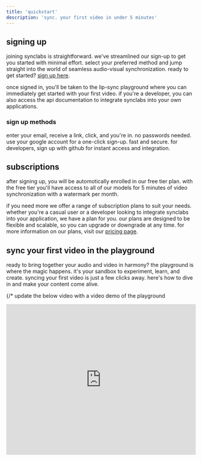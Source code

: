 ```yaml
---
title: 'quickstart'
description: 'sync. your first video in under 5 minutes'
---
```


## signing up

joining synclabs is straightforward. we've streamlined our sign-up to get you started with minimal effort. select your preferred method and jump straight into the world of seamless audio-visual synchronization. ready to get started? [sign up here](https://app.synclabs.so/signup).

once signed in, you'll be taken to the lip-sync playground where you can immediately get started with your first video. if you're a developer, you can also access the api documentation to integrate synclabs into your own applications.

### sign up methods

<AccordionGroup>
  <Accordion icon="wand-magic-sparkles" title="magic link">
    enter your email, receive a link, click, and you're in. no passwords needed.
  </Accordion>
  <Accordion icon="google" title="sign-up with google">
    use your google account for a one-click sign-up. fast and secure.
  </Accordion>
  <Accordion icon="github" title="sign-up with github">
    for developers, sign up with github for instant access and integration.
  </Accordion>
</AccordionGroup>

## subscriptions

after signing up, you will be automotically enrolled in our free tier plan. with the free tier you'll have access to all of our models for 5 minutes of video synchronization with a watermark per month.

if you need more we offer a range of subscription plans to suit your needs. whether you're a casual user or a developer looking to integrate synclabs into your application, we have a plan for you. our plans are designed to be flexible and scalable, so you can upgrade or downgrade at any time. for more information on our plans, visit our [pricing page]( ).

## sync your first video in the playground

ready to bring together your audio and video in harmony? the playground is where the magic happens. it's your sandbox to experiment, learn, and create. syncing your first video is just a few clicks away. here's how to dive in and make your content come alive.

{/* update the below video with a video demo of the playground
<Frame caption="how to sync a video using the playground">
  <iframe 
    width="100%" 
    height="400" 
    src="https://www.youtube.com/embed/-5ftITKBapY?si=fSO-i7llw90fBPet" 
    title="YouTube video player" 
    frameborder="0" 
    allow="accelerometer; autoplay; clipboard-write; encrypted-media; gyroscope; picture-in-picture; web-share" 
    allowfullscreen
  />
</Frame> */}

### media input methods

<AccordionGroup>
  <Accordion icon="cloud-arrow-up" title="upload">
    <Steps>
      <Step title="choose your files">
        click the upload area to select your video and audio files from your computer or simply drag and drop them in.

        you must provide **both a video and audio file**. the video file should be in `mp4` format and the audio file can be in either an `mp3` or `wav` format.
      </Step>
      <Step title="select the model and submit">
        with your video and audio sources ready, it's time to pick a model. select the model that best fits your needs from our growing library.

        click submit to start the syncing process! 🚀 stay tuned as we're continually expanding our model offerings. learn more about our available models [here](/models).
      </Step>
    </Steps>
  </Accordion>
  <Accordion icon="youtube" title="youtube">
    <Steps>
      <Step title="enter youtube url">
        paste the YouTube URL into the input field for your video or audio source. this URL can point to any YouTube video that you wish to use as either your video or audio input.
        
        after submitting the URL, a popup will appear, prompting you to select whether you want to use the YouTube video for your video source or audio source.
      </Step>
      <Step title="choose video or audio">
        in the popup, choose whether the YouTube URL is for the video or audio part of your sync. this flexibility allows you to mix and match YouTube content with your own, enabling a vast range of creative possibilities.

        remember, you need to provide **both video and audio sources** to proceed with the sync. If you're using YouTube for one source, you can upload the other source using any of the provided methods.
      </Step>
      <Step title="select the model and submit">
        With your video and audio sources ready, it's time to pick a model. select the model that best fits your needs from our growing library and click submit to start the syncing process! 🚀
        
        stay tuned as we're continually expanding our model offerings. Learn more about our available models [here](/models).
      </Step>
    </Steps>
  </Accordion>
  <Accordion icon="cloud" title="other url">
    <Steps>
      <Step title="enter source url">
        input the URL from your cloud hosting provider into the provided field. this URL can point to any publicly accessible video or audio file you wish to use for syncing.
        
        our system will automatically recognizes the file type based on the file name and extension.

        you must provide **both a video and audio file** to proceed with the sync. the video file should be in `mp4` format and the audio file can be in either an `mp3` or `wav` format.
      </Step>
      <Step title="select the model and submit">
        with your video and audio sources set, choose the best model for your project from our extensive library. 

        hit submit to initiate the sync! 🚀 Our model library is continuously growing, offering you more options and capabilities. Discover more about our models [here](/models).
      </Step>
    </Steps>
  </Accordion>
</AccordionGroup>

## sync your first video using the api

take control with our api and sync your audio and video programmatically. the api empowers you to automate your syncs and integrate seamlessly with your own systems. follow these steps to create your first lip-sync job using the api.

### get your api key

before you start integrating our api into your workflow, you'll need an api key. this key is the passcode that authenticates your requests and links them to your account. after signing up a new api key is automatically generated for you and can be accessed from the [keys page of the web app](https://app.synclabs.so/keys).

you can also create new api keys and manage existing ones at any time from the same [page](https://app.synclabs.so/keys).

<AccordionGroup>
  <Accordion icon="page" title="access the keys page in the web app">
    from the [web app](https://app.synclabs.so), you can view, create, and manage your api keys by navigating to the keys page. [here](https://app.synclabs.so/keys)
    <Steps>
      <Step title="open the profile drop down menu">
        <Frame>
          <img src="/images/get-your-api-key/open-profile-drop-down.png" alt="open profile drop down" />
        </Frame>
      </Step>
      <Step title="click on api keys">
        <Frame>
          <img src="/images/get-your-api-key/open-api-keys.png" alt="open api keys page" />
        </Frame>
      </Step>
    </Steps>
  </Accordion>
  <Accordion icon="key" title="create a new key">
    you can create a new API key at any time by clicking the `Create Key +` button.
    <Frame>
      <img src="/images/get-your-api-key/create-api-key.png" alt="create api key" />
    </Frame>
  </Accordion>
  <Accordion icon="key" title="revoke an existing key">
    you can revoke an API key at any time by clicking on the `Revoke` button next to the API Key you want to revoke.
    <Warning>this will immediately revoke the API key and any requests using that API key will fail.</Warning>
    <Steps>
      <Step title="step 1">
        <Frame>
          <img src="/images/get-your-api-key/revoke-api-key-step1.png" alt="revoke api key step 1" />
        </Frame>
      </Step>
      <Step title="step 2">
        <Frame>
          <img src="/images/get-your-api-key/revoke-api-key-step2.png" alt="revoke api key step 2" />
        </Frame>
      </Step>
    </Steps>
  </Accordion>
</AccordionGroup>

 now that you have your api key, you're ready to start syncing your audio and video programmatically. follow the steps below to create your first lip-sync job using the api.

 ### create your first job with the api

 the easiest way to start testing out the api is with the [API reference](/api-reference).

 watch the video and follow the steps below to get started with the api.

{/* <Frame caption="how to sync a video using the api via the api reference">
  <iframe 
    width="100%" 
    height="400" 
    src="https://www.youtube.com/embed/link-to-api-demo-video?si=api-demo-video" 
    title="API demo video player" 
    frameborder="0" 
    allow="accelerometer; autoplay; clipboard-write; encrypted-media; gyroscope; picture-in-picture; web-share" 
    allowfullscreen
  />
</Frame> */}

<AccordionGroup>
  <Accordion icon="code" title="sync a video using the api via the api reference">
    <Steps>
      <Step title="navigate to the api reference">
        visit the [API reference](/api-reference) to get started with the lip-sync api. the api reference provides a comprehensive guide to the endpoints and parameters available for syncing your audio and video.

        we'll be playing around with the `POST /video` lip-sync endpoint which you can find [here](/api-reference/endpoint/video/post-lip-sync).
      </Step>
      <Step title="setup authorization">
        provide your `x-api-key` for authentication to access the api. you'll need this for all requests to create and manage your lip-sync jobs. to manage your api keys, visit the [keys page](https://app.synclabs.so/keys) in the web app or checkout the instructions in the [get your api key](/quickstart#get-your-api-key) section above

        <Frame>
          <img src="/images/use-api-reference/enter-api-key.png" alt="enter api key" />
        </Frame>
      </Step>
      <Step title="enter body parameters">
        fill out the body parameters with the details of your lip-sync job. you'll provide URLs to the audio and video you want to sync, and set a few options to tailor the job to your needs.
        
        <Frame>
          <img src="/images/use-api-reference/enter-body-params.png" alt="enter api key" />
        </Frame>

        <Expandable title="body params" defaultOpen>
          <ResponseField name="audioUrl" type="string">
            The URL for the audio file to sync. Ensure it is either a YouTube URL or publicly accessible and in `mp3` or `wav` format.
          </ResponseField>
          <ResponseField name="videoUrl" type="string">
            The URL for the video file to be lip-synced. It should be a YouTube URL or publicly accessible `mp4` file.
          </ResponseField>
          <ResponseField name="synergize" type="boolean">
            A flag to enable / disable post-processing
          </ResponseField>
          <ResponseField name="maxCredits" type="number">
            Maximum number of credits to use for video generation. If the job exceeds this value, the job will be aborted
          </ResponseField>
          <ResponseField name="webhookUrl" type="string">
            A URL to send a notification to upon completion of video generation
          </ResponseField>
          <ResponseField name="model" type="string">
            The model to use for video generation
          </ResponseField>
        </Expandable>

        ensure all the required fields are filled out correctly to avoid any errors with your request. with everything set, you're ready to submit your job and let our synchronizer work its magic.
      </Step>
      <Step title="check job status">
        after submitting your `POST` request, you'll receive a job `id`. use this `id` to make a `GET` request to `/video/{id}` and check the status of your lip-sync job.

        keep polling until the status is `completed` and you receive a URL to download your synced video.
      </Step>
      <Step title="download your video">
        once the job status is `completed`, use the provided download URL to retrieve your synced video.

        now, your content is ready to amaze with perfect lip-sync, all powered by the sync api.
      </Step>
    </Steps>
  </Accordion>
</AccordionGroup>
with the api, you have the power to automate and streamline your video production workflow, integrating cutting-edge lip-sync technology directly into your services. get started now and bring your content to life.
